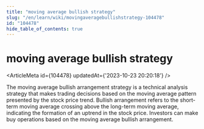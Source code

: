 ```yaml
---
title: "moving average bullish strategy"
slug: "/en/learn/wiki/movingaveragebullishstrategy-104478"
id: "104478"
hide_table_of_contents: true
---
```



# moving average bullish strategy

<ArticleMeta id={104478} updatedAt={'2023-10-23 20:20:18'} />
<div className='border-solid border-b border-t-0 my-4 border-[var(--ifm-color-gray-300)]' />

The moving average bullish arrangement strategy is a technical analysis strategy that makes trading decisions based on the moving average pattern presented by the stock price trend. Bullish arrangement refers to the short-term moving average crossing above the long-term moving average, indicating the formation of an uptrend in the stock price. Investors can make buy operations based on the moving average bullish arrangement.
